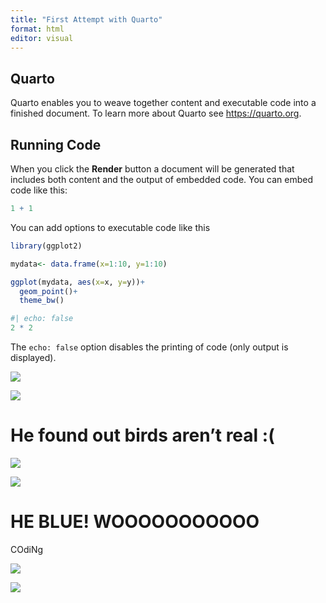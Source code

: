 ```yaml
---
title: "First Attempt with Quarto"
format: html
editor: visual
---
```


## Quarto

Quarto enables you to weave together content and executable code into a finished document. To learn more about Quarto see <https://quarto.org>.

## Running Code

When you click the **Render** button a document will be generated that includes both content and the output of embedded code. You can embed code like this:

```r
1 + 1
```

You can add options to executable code like this

```r
library(ggplot2)

mydata<- data.frame(x=1:10, y=1:10)

ggplot(mydata, aes(x=x, y=y))+
  geom_point()+
  theme_bw()
```

```r
#| echo: false
2 * 2
```

The `echo: false` option disables the printing of code (only output is displayed).

![](images/Kakapo6.jpg)

![](https://c.tenor.com/YFH8r7l0IX0AAAAd/tenor.gif)

# He found out birds aren't real :(

![](https://c.tenor.com/eZOmxq8OGFMAAAAd/tenor.gif)

![](images/makesweet-589tq3.gif)

# HE BLUE! WOOOOOOOOOOO

COdiNg

![](images/coding_cat.gif)

![](images/clueless_dog.gif)
